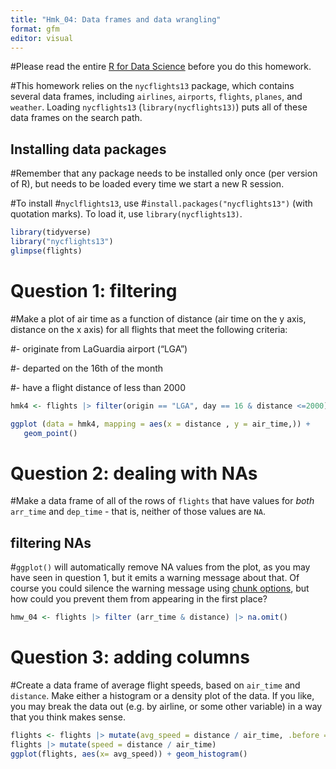 ```yaml
---
title: "Hmk_04: Data frames and data wrangling"
format: gfm
editor: visual
---
```


#Please read the entire [R for Data Science](https://r4ds.hadley.nz/data-transform) before you do this homework.

#This homework relies on the `nycflights13` package, which contains several data frames, including `airlines`, `airports`, `flights`, `planes`, and `weather`. Loading `nycflights13` (`library(nycflights13)`) puts all of these data frames on the search path.

## Installing data packages

#Remember that any package needs to be installed only once (per version of R), but needs to be loaded every time we start a new R session.

#To install \#`nyclflights13`, use \#`install.packages("nycflights13")` (with quotation marks). To load it, use `library(nycflights13)`.

```r
library(tidyverse)
library("nycflights13")
glimpse(flights)
```

# Question 1: filtering

#Make a plot of air time as a function of distance (air time on the y axis, distance on the x axis) for all flights that meet the following criteria:

#- originate from LaGuardia airport ("LGA")

#- departed on the 16th of the month

#- have a flight distance of less than 2000

```r

hmk4 <- flights |> filter(origin == "LGA", day == 16 & distance <=2000)

ggplot (data = hmk4, mapping = aes(x = distance , y = air_time,)) +
   geom_point()
```

# Question 2: dealing with NAs

#Make a data frame of all of the rows of `flights` that have values for *both* `arr_time` and `dep_time` - that is, neither of those values are `NA`.

## filtering NAs

\#`ggplot()` will automatically remove NA values from the plot, as you may have seen in question 1, but it emits a warning message about that. Of course you could silence the warning message using [chunk options](https://bookdown.org/yihui/rmarkdown-cookbook/chunk-options.html), but how could you prevent them from appearing in the first place?

```r
hmw_04 <- flights |> filter (arr_time & distance) |> na.omit()
```

# Question 3: adding columns

#Create a data frame of average flight speeds, based on `air_time` and `distance`. Make either a histogram or a density plot of the data. If you like, you may break the data out (e.g. by airline, or some other variable) in a way that you think makes sense.

```r
flights <- flights |> mutate(avg_speed = distance / air_time, .before = 1)
flights |> mutate(speed = distance / air_time)
ggplot(flights, aes(x= avg_speed)) + geom_histogram()
```
